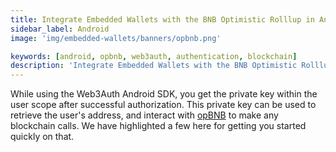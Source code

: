 ```yaml
---
title: Integrate Embedded Wallets with the BNB Optimistic Rolllup in Android
sidebar_label: Android
image: 'img/embedded-wallets/banners/opbnb.png'

keywords: [android, opbnb, web3auth, authentication, blockchain]
description: 'Integrate Embedded Wallets with the BNB Optimistic Rolllup in Android | Embedded Wallets'
---
```



While using the Web3Auth Android SDK, you get the private key within the user scope after successful authorization. This private key can be used to retrieve the user's address, and interact with [opBNB](https://opbnb.bnbchain.org/) to make any blockchain calls. We have highlighted a few here for getting you started quickly on that.

<EVMInteraction />
